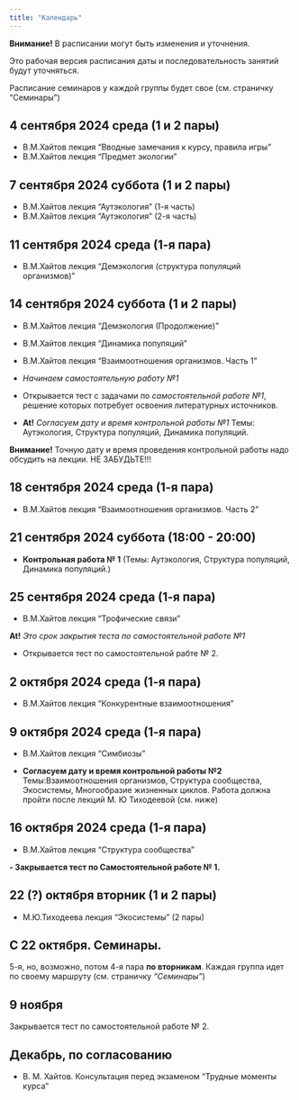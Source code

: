 ```yaml
---
title: "Календарь"
---
```


**Внимание!** В расписании могут быть изменения и уточнения.

Это рабочая версия расписания даты и последовательность занятий будут уточняться.



<!-- Версия для биологов -->


Расписание семинаров у каждой группы будет свое (см. страничку "Семинары")

## 4 сентября 2024	среда (1 и 2 пары)
- В.М.Хайтов лекция "Вводные замечания к курсу, правила игры"
- В.М.Хайтов лекция "Предмет экологии"

## 7 сентября 2024 суббота (1 и 2 пары)
- В.М.Хайтов лекция "Аутэкология" (1-я часть)
- В.М.Хайтов лекция "Аутэкология" (2-я часть)




## 11 сентября 2024 среда (1-я пара)

- В.М.Хайтов лекция "Демэкология (структура популяций организмов)"



## 14 сентября 2024 суббота (1 и 2 пары)
- В.М.Хайтов лекция "Демэкология (Продолжение)"
- В.М.Хайтов лекция "Динамика популяций"
- В.М.Хайтов лекция "Взаимоотношения организмов. Часть 1"

- *Начинаем самостоятельную работу №1*

- Открывается тест с задачами по *самостоятельной работе №1*, решение которых потребует освоения литературных источников.

- **At!** *Согласуем дату и время контрольной работы №1* Темы: Аутэкология, Структура популяций, Динамика популяций.

**Внимание!** Точную дату и время проведения контрольной работы надо обсудить на лекции. НЕ ЗАБУДЬТЕ!!!





## 18 сентября 2024  среда (1-я пара)

- В.М.Хайтов лекция "Взаимоотношения организмов. Часть 2"


## 21 сентября 2024  суббота (18:00 - 20:00)

- **Контрольная работа № 1** (Темы: Аутэкология, Структура популяций, Динамика популяций.)


## 25 сентября 2024  среда (1-я пара)

- В.М.Хайтов лекция "Трофические связи"




**At!** *Это срок закрытия теста по самостоятельной работе №1*

- Открывается тест по самостоятельной рабте № 2.


## 2 октября 2024 среда (1-я пара)

- В.М.Хайтов лекция "Конкурентные взаимоотношения"



## 9 октября 2024 среда (1-я пара)

- В.М.Хайтов лекция "Симбиозы"



- **Согласуем дату и время контрольной работы №2** Темы:Взаимоотношения организмов, Структура сообщества, Экосистемы, Многообразие жизненных циклов. Работа должна пройти после лекций М. Ю Тиходеевой (см. ниже)


## 16 октября 2024 среда (1-я пара)

- В.М.Хайтов лекция "Структура сообщества"

**- Закрывается тест по Самостоятельной работе № 1.**

##  22 (?) октября вторник (1 и 2 пары)

- М.Ю.Тиходеева лекция "Экосистемы" (2 пары)



## С 22 октября. Семинары.

5-я, но, возможно, потом 4-я пара **по вторникам**. Каждая группа идет по своему маршруту (см. страничку *"Семинары"*)

## 9 ноября

Закрывается тест по самостоятельной работе № 2.

## Декабрь, по согласованию
- В. М. Хайтов. Консультация перед экзаменом "Трудные моменты курса"



<!-- Версия для биотехнологов -->

<!-- ## 17 февраля -->
<!-- - Лекция "Предмет экологии" -->
<!-- - Лекция "Аутэкология" -->

<!-- ## 24 февраля -->

<!-- - Лекция "Структура популяций" -->
<!-- - Лекция "Динамика популяций" -->


<!-- - **Контрольная работа №1.** Темы: Аутэкология, Структура популяций, Динамика популяций. -->

<!-- **Внимание!** Точную дату и время проведеиня контрольной работы обсудим на лекции. -->


<!-- ## 2 марта -->

<!-- - Лекция "Многообразие взаимоотношений организмов. Часть 1" -->

<!-- - Лекция "Многообразие взаимоотношений организмов. Часть 1" -->



<!-- ## 9 марта -->

<!-- <!-- - Лекция "Симбиозы" --> 

<!-- - Лекция "Конкурентнтые отношения и структура сообществ ". -->

<!-- - Лекция "Структура и динамика экосистем". -->


<!-- - **Контрольная работа №2.** Темы:Взаимоотношения организмов, Структура сообщества, Экосистемы. -->


<!-- ## 16 марта -->

<!-- - Семинар 1. -->


<!-- ## 23 марта -->

<!-- - Семинар 2. -->

<!-- ## Открытая дата -->

<!-- - Онлайн консультация: "Трудные моменты курса" (по согласованию с группой) -->







